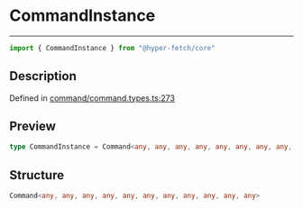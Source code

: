 

# CommandInstance

<div class="api-docs__separator" data-reactroot="">

---

</div><div class="api-docs__import" data-reactroot="">

```ts
import { CommandInstance } from "@hyper-fetch/core"
```

</div><div class="api-docs__section">

## Description

</div><div class="api-docs__description"><span class="api-docs__do-not-parse">



</span></div><p class="api-docs__definition">

Defined in [command/command.types.ts:273](https://github.com/BetterTyped/hyper-fetch/blob/aff5c35a/packages/core/src/command/command.types.ts#L273)

</p><div class="api-docs__section">

## Preview

</div><div class="api-docs__preview type single">

```ts
type CommandInstance = Command<any, any, any, any, any, any, any, any, any, any, any>;
```

</div><div class="api-docs__section">

## Structure

</div><div class="api-docs__returns">

```ts
Command<any, any, any, any, any, any, any, any, any, any, any>
```

</div>